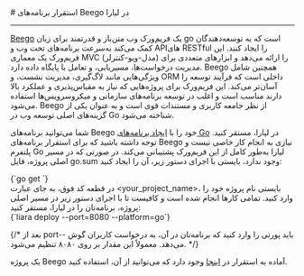 

<Layout>
<Head>
<title>مستندات استقرار برنامه‌های Beego - لیارا</title>

<meta property="og:title" content="مستندات خدمات رایانش ابری لیارا" />
<meta property="og:description" content="مستندات نحوه استقرار برنامه‌های Beego در go در لیارا"  />
<meta property="og:image" content="https://media.liara.ir/logos/liara-poster.jpg" />
</Head>
# استقرار برنامه‌های Beego در لیارا
<hr className="mb-2" />
<a className="text-[#2196f3] " href="https://github.com/beego/beego">Beego</a> یک فریم‌ورک وب متن‌باز و قدرتمند برای زبان go است که به توسعه‌دهندگان کمک می‌کند به‌سرعت برنامه‌های تحت وب و API‌های RESTful را ایجاد کنند. این فریم‌ورک یک معماری MVC (مدل-ویو-کنترلر) را ارائه می‌دهد و ابزارهای متعددی برای مدیریت درخواست‌ها، مسیریابی، و تعامل با پایگاه داده دارد. Beego همچنین شامل ویژگی‌هایی مانند لاگ‌گیری، مدیریت نشست، و ORM داخلی است که فرآیند توسعه را آسان‌تر می‌کند. این فریم‌ورک برای پروژه‌هایی که نیاز به مقیاس‌پذیری و عملکرد بالا دارند مناسب است و اغلب در توسعه برنامه‌های سازمانی و میکروسرویس‌ها استفاده می‌شود. Beego از نظر جامعه کاربری و مستندات قوی است و به عنوان یکی از گزینه‌های اصلی توسعه وب در Go شناخته می‌شود.









<div className='h-2' />

 شما می‌توانید برنامه‌های Beego خود را با <a href="../../how-tos/create-app" className="text-[#2196f3] ">ایجاد برنامه‌های Go</a> در لیارا، مستقر کنید.
توجه داشته باشید که برای استقرار برنامه‌های Beego نیازی به انجام کار خاصی نیست و پلتفرم Go لیارا به‌طور کامل از این فریم‌ورک پشتیبانی می‌کند.
در صورتی که در مسیر اصلی پروژه، فایل <Important>go.sum</Important> وجود ندارد، بایستی با اجرای دستور زیر، آن را ایجاد کنید: 

<div className="h-2" />
<div dir='ltr'>
<Highlight className="bash">
    {`go get <your_project_name>`}
</Highlight>
</div>
<div className="h-2" />
در قطعه کد فوق، به جای عبارت <Important>&lt;your_project_name&gt;</Important>، بایستی نام پروژه خود را وارد کنید.
تمامی کارها انجام شده است و کافیست تا با اجرای دستور زیر در مسیر اصلی پروژه، برنامه‌تان را در لیارا، مستقر کنید:

<div className="h-2" />
<div dir='ltr'>
<Highlight className="bash">
    {`liara deploy --port=8080 --platform=go`}
</Highlight>
</div>
<div className="h-2" />

{/* بعد از <Important>port--</Important> باید پورتی را وارد کنید که برنامه‌تان در آن، به درخواست کاربران گوش می‌دهد. معمولاً این مقدار بر روی ۸۰۸۰ تنظیم می‌شود. */}
<Alert variant="success">
<p>
یک پروژه Beego آماده به استقرار در <a href="https://github.com/liara-cloud/beego-getting-started" className="text-[#2196f3] ">اینجا</a> وجود دارد که می‌توانید از آن، استفاده کنید.
</p>
</Alert>

</Layout>